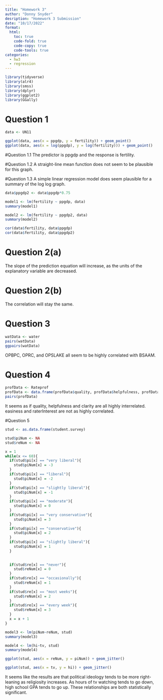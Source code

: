 ---
title: "Homework 3"
author: "Donny Snyder"
desription: "Homework 3 Submission"
date: "10/17/2022"
format:
  html:
    toc: true
    code-fold: true
    code-copy: true
    code-tools: true
categories:
  - hw3
  - regression
---

```{r}
library(tidyverse)
library(alr4)
library(smss)
library(dplyr)
library(ggplot2)
library(GGally)
```

# Question 1

```{r, echo=T}
data <- UN11

ggplot(data, aes(x = ppgdp, y = fertility)) + geom_point()
ggplot(data, aes(x = log(ppgdp), y = log(fertility))) + geom_point()

```

#Question 1.1
The predictor is ppgdp and the response is fertility.

#Question 1.2
A straight-line mean function does not seem to be plausible for this graph.

#Question 1.3
A simple linear regression model does seem plausible for a summary of the log log graph.

```{r, echo=T}
data$ppgdp2 <- data$ppgdp*0.75

model1 <- lm(fertility ~ ppgdp, data)
summary(model1)

model2 <- lm(fertility ~ ppgdp2, data)
summary(model2)

cor(data$fertility, data$ppgdp)
cor(data$fertility, data$ppgdp2)
```

# Question 2(a)
The slope of the prediction equation will increase, as the units of the explanatory variable are decreased.

# Question 2(b)
The correlation will stay the same.

# Question 3

```{r, echo=T}
watData <- water
pairs(watData)
ggpairs(watData)

```
OPBPC, OPRC, and OPSLAKE all seem to be highly correlated with BSAAM.

# Question 4

```{r, echo=T}
profData <- Rateprof
profData <- data.frame(profData$quality, profData$helpfulness, profData$clarity, profData$easiness, profData$raterInterest)
pairs(profData)

```
It seems as if quality, helpfulness and clarity are all highly interrelated. easiness and raterInterest are not as highly correlated.

#Question 5
```{r, echo=T}
stud <- as.data.frame(student.survey)

stud$piNum <- NA
stud$reNum <- NA

x = 1
while(x <= 60){
  if(stud$pi[x] == "very liberal"){
    stud$piNum[x] = -3
  }
  if(stud$pi[x] == "liberal"){
    stud$piNum[x] = -2
  }
  if(stud$pi[x] == "slightly liberal"){
    stud$piNum[x] = -1
  }
  if(stud$pi[x] == "moderate"){
    stud$piNum[x] = 0
  }
  if(stud$pi[x] == "very conservative"){
    stud$piNum[x] = 3
  }
  if(stud$pi[x] == "conservative"){
    stud$piNum[x] = 2
  }
  if(stud$pi[x] == "slightly liberal"){
    stud$piNum[x] = 1
  }
  
  
  if(stud$re[x] == "never"){
    stud$reNum[x] = 0
  }
  if(stud$re[x] == "occasionally"){
    stud$reNum[x] = 1
  }
  if(stud$re[x] == "most weeks"){
    stud$reNum[x] = 2
  }
  if(stud$re[x] == "every week"){
    stud$reNum[x] = 3
  }
  x = x + 1
}

model3 <- lm(piNum~reNum, stud)
summary(model3)

model4 <- lm(hi~tv, stud)
summary(model4)

ggplot(stud, aes(x = reNum, y = piNum)) + geom_jitter()

ggplot(stud, aes(x = tv, y = hi)) + geom_jitter()

```
It seems like the results are that political ideology tends to be more right-leaning as religiosity increases. As hours of tv watching tends to go down, high school GPA tends to go up. These relationships are both statistically significant.
